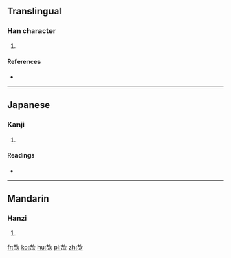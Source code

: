 ==Translingual==

===Han character===
{{Han char|rn=76|rad=欠|as=06|sn=10|four=47682|canj=GRNO,XGRNO}}

# {{defn|Han|sort=欠06}}

====References====
* {{Han ref|kx=0567.250|dkj=16067|dj=0955.410|hdz=32137.170|uh=6B2F|ud=27439|bh=D1F6|bd=53750}}

----

==Japanese==

===Kanji===
{{ja-kanji|grade=|rs=欠06}}

# {{defn|lang=ja|sort=欠06}}

====Readings====
* {{ja-readings|on=[[きつ]] (kitsu), [[きち]] (kichi), [[かい]] (kai)|kun=[[よろこぶ]] (yorokobu)}}

----

==Mandarin==

===Hanzi===
{{cmn-hanzi|pin=[[xí]] ([[xi2]])|wg=hsi<sup>2</sup>}}

# {{defn|lang=cmn|sort=欠06}}

[[fr:欯]]
[[ko:欯]]
[[hu:欯]]
[[pl:欯]]
[[zh:欯]]